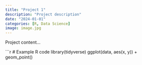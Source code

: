 ```yaml
---
title: "Project 1"
description: "Project description"
date: "2024-01-01"
categories: [R, Data Science]
image: image.jpg
---
```


Project content...

```r
# Example R code
library(tidyverse)
ggplot(data, aes(x, y)) + geom_point()